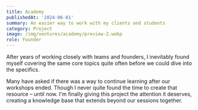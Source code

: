 ```yaml
---
title: Academy
publishedAt: '2024-06-01'
summary: An easier way to work with my clients and students
category: Project
image: /img/ventures/academy/preview-2.webp
role: Founder
---
```


After years of working closely with teams and founders, I inevitably found myself covering the same core topics quite often before we could dive into the specifics.

Many have asked if there was a way to continue learning after our workshops ended. Though I never quite found the time to create that resource – until now. I'm finally giving this project the attention it deserves, creating a knowledge base that extends beyond our sessions together.